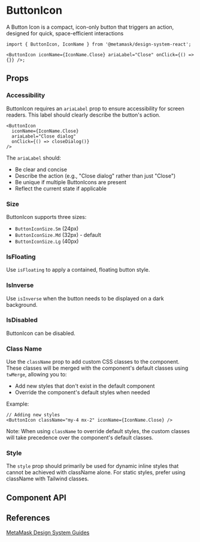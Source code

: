 

# ButtonIcon

A Button Icon is a compact, icon-only button that triggers an action, designed for quick, space-efficient interactions

```tsx
import { ButtonIcon, IconName } from '@metamask/design-system-react';

<ButtonIcon iconName={IconName.Close} ariaLabel="Close" onClick={() => {}} />;
```

<Canvas of={ButtonIconStories.Default} />

## Props

### Accessibility

ButtonIcon requires an `ariaLabel` prop to ensure accessibility for screen readers. This label should clearly describe the button's action.

```tsx
<ButtonIcon
  iconName={IconName.Close}
  ariaLabel="Close dialog"
  onClick={() => closeDialog()}
/>
```

<Canvas of={ButtonIconStories.AriaLabel} />

The `ariaLabel` should:

- Be clear and concise
- Describe the action (e.g., "Close dialog" rather than just "Close")
- Be unique if multiple ButtonIcons are present
- Reflect the current state if applicable

### Size

ButtonIcon supports three sizes:

- `ButtonIconSize.Sm` (24px)
- `ButtonIconSize.Md` (32px) - default
- `ButtonIconSize.Lg` (40px)

<Canvas of={ButtonIconStories.Size} />

### IsFloating

Use `isFloating` to apply a contained, floating button style.

<Canvas of={ButtonIconStories.IsFloating} />

### IsInverse

Use `isInverse` when the button needs to be displayed on a dark background.

<Canvas of={ButtonIconStories.IsInverse} />

### IsDisabled

ButtonIcon can be disabled.

<Canvas of={ButtonIconStories.IsDisabled} />

### Class Name

Use the `className` prop to add custom CSS classes to the component. These classes will be merged with the component's default classes using `twMerge`, allowing you to:

- Add new styles that don't exist in the default component
- Override the component's default styles when needed

Example:

```tsx
// Adding new styles
<ButtonIcon className="my-4 mx-2" iconName={IconName.Close} />
```

Note: When using `className` to override default styles, the custom classes will take precedence over the component's default classes.

### Style

The `style` prop should primarily be used for dynamic inline styles that cannot be achieved with className alone. For static styles, prefer using className with Tailwind classes.

## Component API

<Controls of={ButtonIconStories.Default} />

## References

[MetaMask Design System Guides](https://www.notion.so/MetaMask-Design-System-Guides-Design-f86ecc914d6b4eb6873a122b83c12940)
